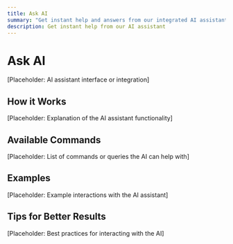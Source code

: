 ```yaml
---
title: Ask AI
summary: "Get instant help and answers from our integrated AI assistant. This guide will show you how to use the 'Ask AI' feature to get support and information right when you need it."
description: Get instant help from our AI assistant
---
```


# Ask AI

[Placeholder: AI assistant interface or integration]

## How it Works

[Placeholder: Explanation of the AI assistant functionality]

## Available Commands

[Placeholder: List of commands or queries the AI can help with]

## Examples

[Placeholder: Example interactions with the AI assistant]

## Tips for Better Results

[Placeholder: Best practices for interacting with the AI] 
